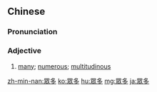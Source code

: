 {{also|衆多|众多}}
==Chinese==
{{zh-forms|s=众多|t2=衆多}}

===Pronunciation===
{{zh-pron
|m=zhòngduō
|c=zung3 do1
|h=pfs=chung-tô
|mn=qz:chiòng-to͘/tw,xm,zz:chiòng-to/twv:chèng-to
|cat=a
}}

===Adjective===
{{zh-adj}}

# [[many]]; [[numerous]]; [[multitudinous]]

[[zh-min-nan:眾多]]
[[ko:眾多]]
[[hu:眾多]]
[[mg:眾多]]
[[ja:眾多]]